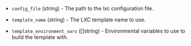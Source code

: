 <!-- Code generated from the comments of the Config struct in builder/lxc/config.go; DO NOT EDIT MANUALLY -->

- `config_file` (string) - The path to the lxc configuration file.

- `template_name` (string) - The LXC template name to use.

- `template_environment_vars` ([]string) - Environmental variables to
  use to build the template with.

<!-- End of code generated from the comments of the Config struct in builder/lxc/config.go; -->
